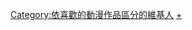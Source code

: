 {{noteTA
|1=zh:全金屬狂潮; zh-cn:全金属狂潮; zh-tw:驚爆危機; zh-hk:驚爆危機
}}
[[Category:依喜歡的動漫作品區分的維基人|Category:依喜歡的動漫作品區分的維基人]]
[[Category:驚爆危機|+]]
